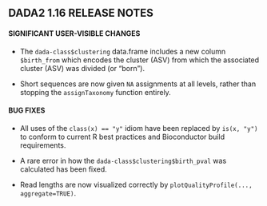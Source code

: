 DADA2 1.16 RELEASE NOTES
-----------------------

#### SIGNIFICANT USER-VISIBLE CHANGES

* The `dada-class$clustering` data.frame includes a new column `$birth_from` which encodes the cluster (ASV) from which the associated cluster (ASV) was divided (or "born").

* Short sequences are now given `NA` assignments at all levels, rather than stopping the `assignTaxonomy` function entirely.
    
#### BUG FIXES

* All uses of the `class(x) == "y"` idiom have been replaced by `is(x, "y")` to conform to current R best practices and Bioconductor build requirements.

* A rare error in how the `dada-class$clustering$birth_pval` was calculated has been fixed.

* Read lengths are now visualized correctly by `plotQualityProfile(..., aggregate=TRUE)`.
